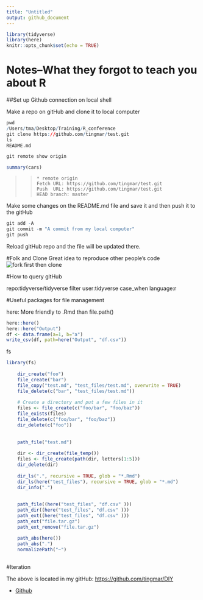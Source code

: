```yaml
---
title: "Untitled"
output: github_document
---
```


```r
library(tidyverse)
library(here)
knitr::opts_chunk$set(echo = TRUE)
```

# Notes--What they forgot to teach you about R

##Set up Github connection on local shell

Make a repo on gitHub and clone it to local computer

```r
pwd 
/Users/tma/Desktop/Training/R_conference  
git clone https://github.com/tingmar/test.git
ls
README.md
```

```r
git remote show origin
```

```r
summary(cars)
```

>>`* remote origin`    
>>`Fetch URL: https://github.com/tingmar/test.git`   
>>`Push  URL: https://github.com/tingmar/test.git`   
>>`HEAD branch: master` 

Make some changes on the README.md file and save it and 
then push it to the gitHub

```r
git add -A   
git commit -m "A commit from my local computer"   
git push
```
Reload gitHub repo and the file will be updated there.

#Folk and Clone
Great idea to reproduce other people's code
![fork first then clone](/Users/tma/Desktop/Training/DIY/folk.png)


#How to query gitHub


repo:tidyverse/tidyverse filter
user:tidyverse case_when language:r

#Useful packages for file management

here: More friendly to .Rmd than file.path()

```r
here::here()
here::here("Output")
df <- data.frame(a=1, b="a")
write_csv(df, path=here("Output", "df.csv"))
```



fs
```r
library(fs)
    
    dir_create("foo")
    file_create("bar")
    file_copy("test.md", "test_files/test.md", overwrite = TRUE)
    file_delete(c("bar", "test_files/test.md"))
     
    # Create a directory and put a few files in it
    files <- file_create(c("foo/bar", "foo/baz"))
    file_exists(files)
    file_delete(c("foo/bar", "foo/baz"))
    dir_delete(c("foo"))
    
    
    path_file("test.md")
    
    dir <- dir_create(file_temp())
    files <- file_create(path(dir, letters[1:5]))
    dir_delete(dir)
    
    dir_ls(".", recursive = TRUE, glob = "*.Rmd")
    dir_ls(here("test_files"), recursive = TRUE, glob = "*.md")
    dir_info(".")
    
    
    path_file((here("test_files", "df.csv" )))
    path_dir((here("test_files", "df.csv" )))
    path_ext((here("test_files", "df.csv" )))
    path_ext("file.tar.gz")
    path_ext_remove("file.tar.gz")
    
    path_abs(here())
    path_abs(".")
    normalizePath("~")
    
```


#Iteration

The above is located in my gitHub: <https://github.com/tingmar/DIY>

* [Github](www.github.com)

